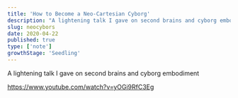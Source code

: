 ```yaml
---
title: 'How to Become a Neo-Cartesian Cyborg'
description: "A lightening talk I gave on second brains and cyborg embodiment"
slug: neocybors
date: 2020-04-22
published: true
type: ['note']
growthStage: 'Seedling'
---
```



A lightening talk I gave on second brains and cyborg embodiment

https://www.youtube.com/watch?v=yOGi9RfC3Eg
